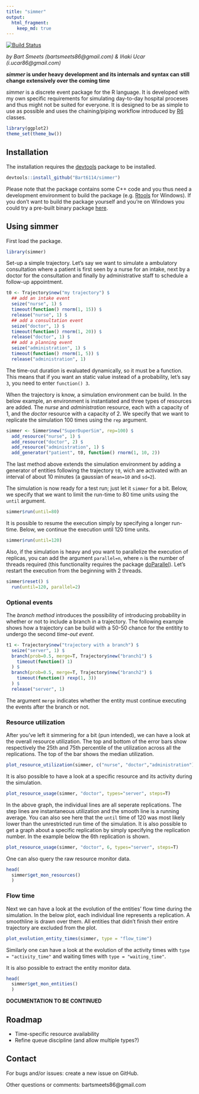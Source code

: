 ```yaml
---
title: "simmer"
output:
  html_fragment:
    keep_md: true
---
```

[![Build Status](https://travis-ci.org/Bart6114/simmer.svg?branch=master)](https://travis-ci.org/Bart6114/simmer)

*by Bart Smeets (bartsmeets86@gmail.com) & Iñaki Ucar (i.ucar86@gmail.com)*

__*simmer* is under heavy development and its internals and syntax can still change extensively over the coming time__

*simmer* is a discrete event package for the R language. It is developed with my own specific requirements for simulating day-to-day hospital proceses and thus might not be suited for everyone. It is designed to be as simple to use as possible and uses the chaining/piping workflow introduced by [R6](https://cran.r-project.org/web/packages/R6/) classes. 

```r
library(ggplot2)
theme_set(theme_bw())
```

## Installation

The installation requires the [devtools](https://github.com/hadley/devtools) package to be installed.

```r
devtools::install_github("Bart6114/simmer")
```

Please note that the package contains some C++ code and you thus need a development environment to build the package (e.g. [Rtools](http://cran.r-project.org/bin/windows/Rtools/) for Windows). If you don't want to build the package yourself and you're on Windows you could try a pre-built binary package [here](https://github.com/Bart6114/simmer/releases/).

## Using simmer

First load the package.

```r
library(simmer)
```

Set-up a simple trajectory. Let's say we want to simulate a ambulatory consultation where a patient is first seen by a nurse for an intake, next by a doctor for the consultation and finally by administrative staff to schedule a follow-up appointment.

```r
t0 <- Trajectory$new("my trajectory") $
  ## add an intake event 
  seize("nurse", 1) $
  timeout(function() rnorm(1, 15)) $
  release("nurse", 1) $
  ## add a consultation event
  seize("doctor", 1) $
  timeout(function() rnorm(1, 20)) $
  release("doctor", 1) $
  ## add a planning event
  seize("administration", 1) $
  timeout(function() rnorm(1, 5)) $
  release("administration", 1)
```

The time-out duration is evaluated dynamically, so it must be a function. This means that if you want an static value instead of a probability, let's say ```3```, you need to enter ```function() 3```.

When the trajectory is know, a simulation environment can be build. In the below example, an environment is instantiated and three types of resources are added. The *nurse* and *administration* resource, each with a capacity of 1, and the *doctor* resource with a capacity of 2. We specify that we want to replicate the simulation 100 times using the ```rep``` argument.

```r
simmer <- Simmer$new("SuperDuperSim", rep=100) $
  add_resource("nurse", 1) $
  add_resource("doctor", 2) $
  add_resource("administration", 1) $
  add_generator("patient", t0, function() rnorm(1, 10, 2))
```

The last method above extends the simulation environment by adding a generator of entities following the trajectory ```t0```, wich are activated with an interval of about 10 minutes (a gaussian of ```mean=10``` and ```sd=2```).

The simulation is now ready for a test run; just let it ```simmer``` for a bit. Below, we specify that we want to limit the run-time to 80 time units using the ```until``` argument.

```r
simmer$run(until=80)
```

It is possible to resume the execution simply by specifying a longer run-time. Below, we continue the execution until 120 time units.

```r
simmer$run(until=120)
```

Also, if the simulation is heavy and you want to parallelize the execution of replicas, you can add the argument ```parallel=n```, where ```n``` is the number of threads required (this functionality requires the package [doParallel](https://cran.r-project.org/web/packages/doParallel/)). Let's restart the execution from the beginning with 2 threads.

```r
simmer$reset() $
  run(until=120, parallel=2)
```

### Optional events

The *branch method* introduces the possibility of introducing probability in whether or not to include a branch in a trajectory. The following example shows how a trajectory can be build with a 50-50 chance for the entitity to undergo the second *time-out event*.

```r
t1 <- Trajectory$new("trajectory with a branch") $
  seize("server", 1) $
  branch(prob=0.5, merge=T, Trajectory$new("branch1") $
    timeout(function() 1)
  ) $
  branch(prob=0.5, merge=T, Trajectory$new("branch2") $
    timeout(function() rexp(1, 3))
  ) $
  release("server", 1)

```

The argument ```merge``` indicates whether the entity must continue executing the events after the branch or not.

### Resource utilization

After you've left it simmering for a bit (pun intended), we can have a look at the overall resource utilization. The top and bottom of the error bars show respectively the 25th and 75th percentile of the utilization across all the replications. The top of the bar shows the median utilization.

```r
plot_resource_utilization(simmer, c("nurse", "doctor","administration"))
```

It is also possible to have a look at a specific resource and its activity during the simulation.

```r
plot_resource_usage(simmer, "doctor", types="server", steps=T)
```

In the above graph, the individual lines are all seperate replications. The step lines are instantaneous utilization and the smooth line is a running average. You can also see here that the ```until``` time of 120 was most likely lower than the unrestricted run time of the simulation. It is also possible to get a graph about a specific replication by simply specifying the replication number. In the example below the 6th replication is shown.

```r
plot_resource_usage(simmer, "doctor", 6, types="server", steps=T)
```

One can also query the raw resource monitor data.

```r
head(
  simmer$get_mon_resources()
  )
```

### Flow time

Next we can have a look at the evolution of the entities' flow time during the simulation. In the below plot, each individual line represents a replication. A smoothline is drawn over them. All entities that didn't finish their entire trajectory are excluded from the plot.

```r
plot_evolution_entity_times(simmer, type = "flow_time")
```

Similarly one can have a look at the evolution of the activity times with ```type = "activity_time"``` and waiting times with ```type = "waiting_time"```.

It is also possible to extract the entity monitor data.

```r
head(
  simmer$get_mon_entities()
  )
```

**DOCUMENTATION TO BE CONTINUED**

## Roadmap

* Time-specific resource availability
* Refine queue discipline (and allow multiple types?)

## Contact

For bugs and/or issues: create a new issue on GitHub.

Other questions or comments: bartsmeets86@gmail.com

